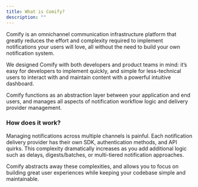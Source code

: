 ```yaml
---
title: What is Comify?
description: ""
---
```


Comify is an omnichannel communication infrastructure platform that greatly reduces the effort and complexity required to implement notifications your users will love, all without the need to build your own notification system.

We designed Comify with both developers and product teams in mind: it’s easy for developers to implement quickly, and simple for less-technical users to interact with and maintain content with a powerful intuitive dashboard.

Comify functions as an abstraction layer between your application and end users, and manages all aspects of notification workflow logic and delivery provider management.

### How does it work?

Managing notifications across multiple channels is painful. Each notification delivery provider has their own SDK, authentication methods, and API quirks. This complexity dramatically increases as you add additional logic such as delays, digests/batches, or multi-tiered notification approaches.

Comify abstracts away these complexities, and allows you to focus on building great user experiences while keeping your codebase simple and maintainable.

